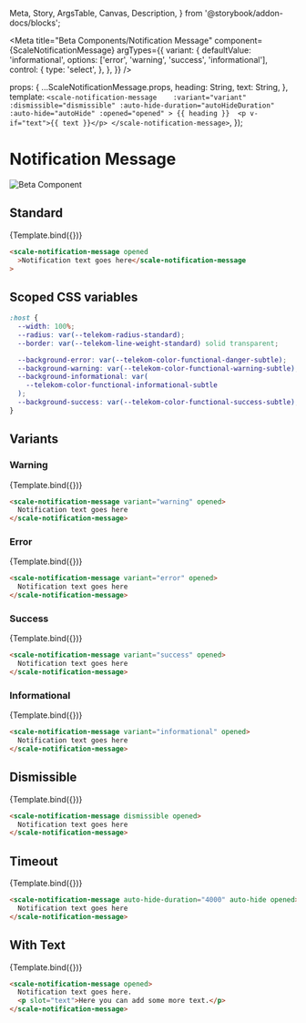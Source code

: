   Meta,
  Story,
  ArgsTable,
  Canvas,
  Description,
} from '@storybook/addon-docs/blocks';

<Meta
  title="Beta Components/Notification Message"
  component={ScaleNotificationMessage}
  argTypes={{
    variant: {
      defaultValue: 'informational',
      options: ['error', 'warning', 'success', 'informational'],
      control: {
        type: 'select',
      },
    },
  }}
/>

  props: {
    ...ScaleNotificationMessage.props,
    heading: String,
    text: String,
  },
  template: `
    <scale-notification-message   
      :variant="variant"
      :dismissible="dismissible"
      :auto-hide-duration="autoHideDuration"
      :auto-hide="autoHide"
      :opened="opened"
    >
      {{ heading }} 
      <p v-if="text">{{ text }}</p>
    </scale-notification-message>
  `,
});

<div
  style={{
    display: 'inline-flex',
    alignItems: 'center',
    justifyContent: 'space-between',
    width: '100%',
  }}
>
  <h1>Notification Message</h1>
  <img src="assets/beta.png" alt="Beta Component" />
</div>

## Standard

<Canvas withSource="none">
  <Story
    name="Standard"
    args={{
      opened: true,
      heading: 'Notification text goes here',
    }}
  >
    {Template.bind({})}
  </Story>
</Canvas>

<ArgsTable story="Standard" />

```html
<scale-notification-message opened
  >Notification text goes here</scale-notification-message
>
```

## Scoped CSS variables

```css
:host {
  --width: 100%;
  --radius: var(--telekom-radius-standard);
  --border: var(--telekom-line-weight-standard) solid transparent;

  --background-error: var(--telekom-color-functional-danger-subtle);
  --background-warning: var(--telekom-color-functional-warning-subtle);
  --background-informational: var(
    --telekom-color-functional-informational-subtle
  );
  --background-success: var(--telekom-color-functional-success-subtle);
}
```

## Variants

### Warning

<Canvas withSource="none">
  <Story
    name="Warning"
    args={{
      opened: true,
      variant: 'warning',
      heading: 'Notification text goes here',
    }}
  >
    {Template.bind({})}
  </Story>
</Canvas>

```html
<scale-notification-message variant="warning" opened>
  Notification text goes here
</scale-notification-message>
```

### Error

<Canvas withSource="none">
  <Story
    name="Error"
    args={{
      opened: true,
      variant: 'error',
      heading: 'Notification text goes here',
    }}
  >
    {Template.bind({})}
  </Story>
</Canvas>

```html
<scale-notification-message variant="error" opened>
  Notification text goes here
</scale-notification-message>
```

### Success

<Canvas withSource="none">
  <Story
    name="Success"
    args={{
      opened: true,
      variant: 'success',
      heading: 'Notification text goes here',
    }}
  >
    {Template.bind({})}
  </Story>
</Canvas>

```html
<scale-notification-message variant="success" opened>
  Notification text goes here
</scale-notification-message>
```

### Informational

<Canvas withSource="none">
  <Story
    name="Informational"
    args={{
      opened: true,
      variant: 'informational',
      heading: 'Notification text goes here',
    }}
  >
    {Template.bind({})}
  </Story>
</Canvas>

```html
<scale-notification-message variant="informational" opened>
  Notification text goes here
</scale-notification-message>
```

## Dismissible

<Canvas withSource="none">
  <Story
    name="Dismissible"
    args={{
      opened: true,
      dismissible: true,
      heading: 'Notification text goes here',
    }}
  >
    {Template.bind({})}
  </Story>
</Canvas>

```html
<scale-notification-message dismissible opened>
  Notification text goes here
</scale-notification-message>
```

## Timeout

<Canvas withSource="none">
  <Story
    name="Timeout"
    args={{
      opened: true,
      autoHideDuration: 4000,
      autoHide: true,
      heading: 'Notification text goes here',
    }}
  >
    {Template.bind({})}
  </Story>
</Canvas>

```html
<scale-notification-message auto-hide-duration="4000" auto-hide opened>
  Notification text goes here
</scale-notification-message>
```

## With Text

<Canvas withSource="none">
  <Story
    name="With Text"
    args={{
      opened: true,
      heading: 'Notification text goes here',
      text: 'Here you can add some more text',
    }}
  >
    {Template.bind({})}
  </Story>
</Canvas>

```html
<scale-notification-message opened>
  Notification text goes here.
  <p slot="text">Here you can add some more text.</p>
</scale-notification-message>
```
